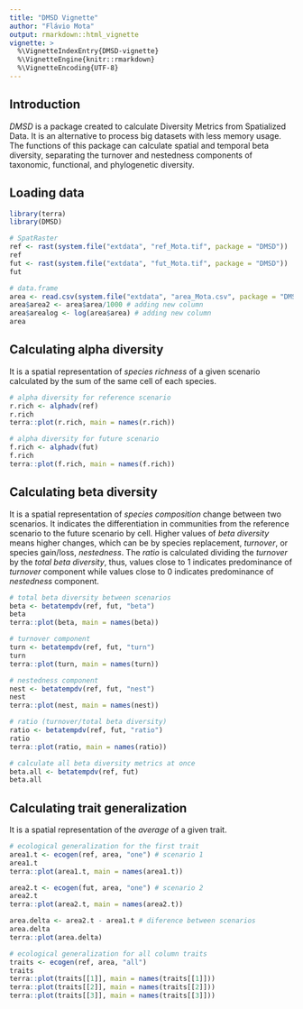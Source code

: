 ```yaml
---
title: "DMSD Vignette"
author: "Flávio Mota"
output: rmarkdown::html_vignette
vignette: >
  %\VignetteIndexEntry{DMSD-vignette}
  %\VignetteEngine{knitr::rmarkdown}
  %\VignetteEncoding{UTF-8}
---
```


## Introduction
*DMSD* is a package created to calculate Diversity Metrics from Spatialized Data. It is an alternative to process big datasets with less memory usage. The functions of this package can calculate spatial and temporal beta diversity, separating the turnover and nestedness components of taxonomic, functional, and phylogenetic diversity.

## Loading data
```r
library(terra)
library(DMSD)

# SpatRaster
ref <- rast(system.file("extdata", "ref_Mota.tif", package = "DMSD"))
ref
fut <- rast(system.file("extdata", "fut_Mota.tif", package = "DMSD"))
fut

# data.frame
area <- read.csv(system.file("extdata", "area_Mota.csv", package = "DMSD"), sep = ";")
area$area2 <- area$area/1000 # adding new column
area$arealog <- log(area$area) # adding new column
area
```

## Calculating alpha diversity
It is a spatial representation of *species richness* of a given scenario calculated by the sum of the same cell of each species.
```r
# alpha diversity for reference scenario
r.rich <- alphadv(ref)
r.rich
terra::plot(r.rich, main = names(r.rich))

# alpha diversity for future scenario
f.rich <- alphadv(fut)
f.rich
terra::plot(f.rich, main = names(f.rich))
```

## Calculating beta diversity
It is a spatial representation of *species composition* change between two scenarios. It indicates the differentiation in communities from the reference scenario to the future scenario by cell. Higher values of *beta diversity* means higher changes, which can be by species replacement, *turnover*, or species gain/loss, *nestedness*. The *ratio* is calculated dividing the *turnover* by the *total beta diversity*, thus, values close to 1 indicates predominance of *turnover* component while values close to 0 indicates predominance of *nestedness* component.
```r
# total beta diversity between scenarios
beta <- betatempdv(ref, fut, "beta")
beta
terra::plot(beta, main = names(beta))

# turnover component
turn <- betatempdv(ref, fut, "turn")
turn
terra::plot(turn, main = names(turn))

# nestedness component
nest <- betatempdv(ref, fut, "nest")
nest
terra::plot(nest, main = names(nest))

# ratio (turnover/total beta diversity)
ratio <- betatempdv(ref, fut, "ratio")
ratio
terra::plot(ratio, main = names(ratio))

# calculate all beta diversity metrics at once
beta.all <- betatempdv(ref, fut)
beta.all
```

## Calculating trait generalization
It is a spatial representation of the *average* of a given trait.
```r
# ecological generalization for the first trait
area1.t <- ecogen(ref, area, "one") # scenario 1
area1.t
terra::plot(area1.t, main = names(area1.t))

area2.t <- ecogen(fut, area, "one") # scenario 2
area2.t
terra::plot(area2.t, main = names(area2.t))

area.delta <- area2.t - area1.t # diference between scenarios
area.delta
terra::plot(area.delta)
```

```r
# ecological generalization for all column traits
traits <- ecogen(ref, area, "all")
traits
terra::plot(traits[[1]], main = names(traits[[1]]))
terra::plot(traits[[2]], main = names(traits[[2]]))
terra::plot(traits[[3]], main = names(traits[[3]]))
```
